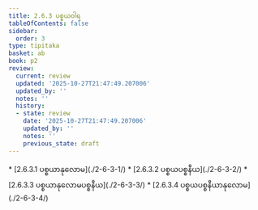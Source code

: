 ```yaml
---
title: 2.6.3 ပစ္စယဝါရ
tableOfContents: false
sidebar:
  order: 3
type: tipitaka
basket: ab
book: p2
review:
  current: review
  updated: '2025-10-27T21:47:49.207006'
  updated_by: ''
  notes: ''
  history:
  - state: review
    date: '2025-10-27T21:47:49.207006'
    updated_by: ''
    notes: ''
    previous_state: draft
---
```



<ReviewStatus review={frontmatter.review} showDetails={true} />

<HypothesisAnnotation frontmatter={frontmatter} />

<DynamicBreadcrumb />



<TableOfContents book="p2" section="2.6.3">
* [2.6.3.1 ပစ္စယာနုလောမ](./2-6-3-1/)
* [2.6.3.2 ပစ္စယပစ္စနီယ](./2-6-3-2/)
* [2.6.3.3 ပစ္စယာနုလောမပစ္စနီယ](./2-6-3-3/)
* [2.6.3.4 ပစ္စယပစ္စနီယာနုလောမ](./2-6-3-4/)
</TableOfContents>
